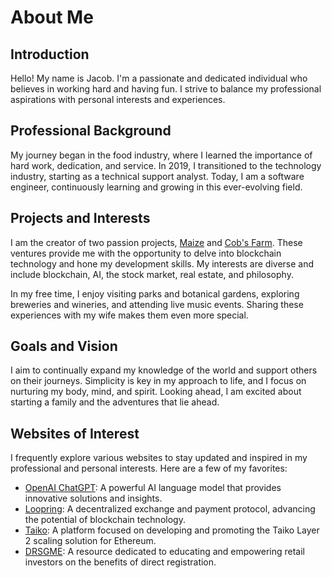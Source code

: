 # About Me

## Introduction

Hello! My name is Jacob. I'm a passionate and dedicated individual who believes in working hard and having fun. I strive to balance my professional aspirations with personal interests and experiences.

## Professional Background

My journey began in the food industry, where I learned the importance of hard work, dedication, and service. In 2019, I transitioned to the technology industry, starting as a technical support analyst. Today, I am a software engineer, continuously learning and growing in this ever-evolving field.

## Projects and Interests

I am the creator of two passion projects, [Maize](https://maizehelps.art/) and [Cob's Farm](https://www.cobsfarm.com/). These ventures provide me with the opportunity to delve into blockchain technology and hone my development skills. My interests are diverse and include blockchain, AI, the stock market, real estate, and philosophy.

In my free time, I enjoy visiting parks and botanical gardens, exploring breweries and wineries, and attending live music events. Sharing these experiences with my wife makes them even more special.

## Goals and Vision

I aim to continually expand my knowledge of the world and support others on their journeys. Simplicity is key in my approach to life, and I focus on nurturing my body, mind, and spirit. Looking ahead, I am excited about starting a family and the adventures that lie ahead.

## Websites of Interest

I frequently explore various websites to stay updated and inspired in my professional and personal interests. Here are a few of my favorites:

- [OpenAI ChatGPT](https://openai.com/chatgpt/): A powerful AI language model that provides innovative solutions and insights.
- [Loopring](https://loopring.io/#/): A decentralized exchange and payment protocol, advancing the potential of blockchain technology.
- [Taiko](https://taiko.xyz/): A platform focused on developing and promoting the Taiko Layer 2 scaling solution for Ethereum.
- [DRSGME](https://www.drsgme.org/): A resource dedicated to educating and empowering retail investors on the benefits of direct registration.
